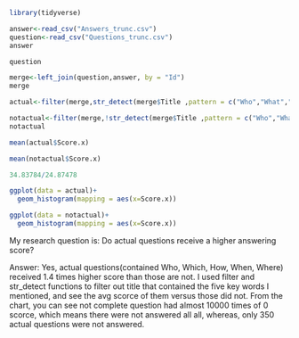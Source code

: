 ```r
library(tidyverse)
```

```r
answer<-read_csv("Answers_trunc.csv")
question<-read_csv("Questions_trunc.csv")
answer
```

```r
question
```

```r
merge<-left_join(question,answer, by = "Id")
merge
```

```r
actual<-filter(merge,str_detect(merge$Title ,pattern = c("Who","What","How","When","Which")))
```

```r
notactual<-filter(merge,!str_detect(merge$Title ,pattern = c("Who","What","How","When","Which")))
notactual
```

```r
mean(actual$Score.x)
```

```r
mean(notactual$Score.x)
```


```r
34.83784/24.87478
```


```r
ggplot(data = actual)+
  geom_histogram(mapping = aes(x=Score.x))
```

```r
ggplot(data = notactual)+
  geom_histogram(mapping = aes(x=Score.x))
```


My research question is: Do actual questions receive a higher answering score?

Answer: Yes, actual questions(contained Who, Which, How, When, Where) received 1.4 times higher score than those are not. I used filter and str_detect functions to filter out title that contained the five key words I mentioned, and see the avg scorce of them versus those did not. From the chart, you can see not complete question had almost 10000 times of 0 scorce, which means there were not answered all all, whereas, only 350 actual questions were not answered.



